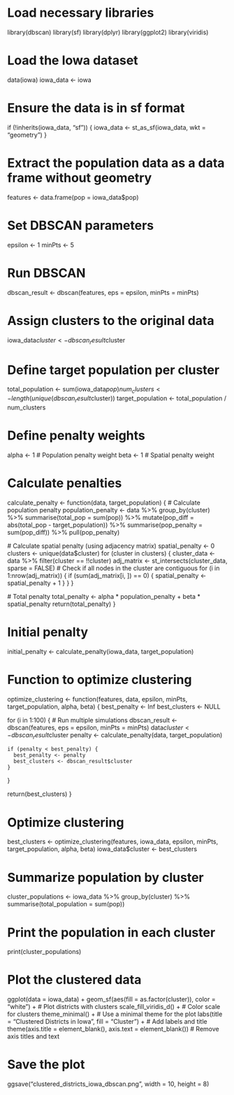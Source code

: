 # Load necessary libraries
library(dbscan)
library(sf)
library(dplyr)
library(ggplot2)
library(viridis)

# Load the Iowa dataset
data(iowa)
iowa_data <- iowa

# Ensure the data is in sf format
if (!inherits(iowa_data, "sf")) {
  iowa_data <- st_as_sf(iowa_data, wkt = "geometry")
}

# Extract the population data as a data frame without geometry
features <- data.frame(pop = iowa_data$pop)

# Set DBSCAN parameters
epsilon <- 1 
minPts <- 5 

# Run DBSCAN
dbscan_result <- dbscan(features, eps = epsilon, minPts = minPts)

# Assign clusters to the original data
iowa_data$cluster <- dbscan_result$cluster

# Define target population per cluster
total_population <- sum(iowa_data$pop)
num_clusters <- length(unique(dbscan_result$cluster))
target_population <- total_population / num_clusters

# Define penalty weights
alpha <- 1 # Population penalty weight
beta <- 1 # Spatial penalty weight

# Calculate penalties
calculate_penalty <- function(data, target_population) {
  # Calculate population penalty
  population_penalty <- data %>%
    group_by(cluster) %>%
    summarise(total_pop = sum(pop)) %>%
    mutate(pop_diff = abs(total_pop - target_population)) %>%
    summarise(pop_penalty = sum(pop_diff)) %>%
    pull(pop_penalty)
  
  # Calculate spatial penalty (using adjacency matrix)
  spatial_penalty <- 0
  clusters <- unique(data$cluster)
  for (cluster in clusters) {
    cluster_data <- data %>% filter(cluster == !!cluster)
    adj_matrix <- st_intersects(cluster_data, sparse = FALSE)
    # Check if all nodes in the cluster are contiguous
    for (i in 1:nrow(adj_matrix)) {
      if (sum(adj_matrix[i, ]) == 0) {
        spatial_penalty <- spatial_penalty + 1
      }
    }
  }
  
  # Total penalty
  total_penalty <- alpha * population_penalty + beta * spatial_penalty
  return(total_penalty)
}

# Initial penalty
initial_penalty <- calculate_penalty(iowa_data, target_population)

# Function to optimize clustering
optimize_clustering <- function(features, data, epsilon, minPts, target_population, alpha, beta) {
  best_penalty <- Inf
  best_clusters <- NULL
  
  for (i in 1:100) { # Run multiple simulations
    dbscan_result <- dbscan(features, eps = epsilon, minPts = minPts)
    data$cluster <- dbscan_result$cluster
    penalty <- calculate_penalty(data, target_population)
    
    if (penalty < best_penalty) {
      best_penalty <- penalty
      best_clusters <- dbscan_result$cluster
    }
  }
  
  return(best_clusters)
}

# Optimize clustering
best_clusters <- optimize_clustering(features, iowa_data, epsilon, minPts, target_population, alpha, beta)
iowa_data$cluster <- best_clusters

# Summarize population by cluster
cluster_populations <- iowa_data %>%
  group_by(cluster) %>%
  summarise(total_population = sum(pop))

# Print the population in each cluster
print(cluster_populations)

# Plot the clustered data
ggplot(data = iowa_data) +
  geom_sf(aes(fill = as.factor(cluster)), color = "white") +  # Plot districts with clusters
  scale_fill_viridis_d() +  # Color scale for clusters
  theme_minimal() +  # Use a minimal theme for the plot
  labs(title = "Clustered Districts in Iowa", fill = "Cluster") +  # Add labels and title
  theme(axis.title = element_blank(), axis.text = element_blank())  # Remove axis titles and text

# Save the plot
ggsave("clustered_districts_iowa_dbscan.png", width = 10, height = 8)